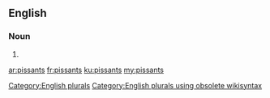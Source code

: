 ==English==

===Noun===
{{head|en}}

# {{plural of|pissant}}

[[Category:English plurals]][[Category:English plurals using obsolete wikisyntax]]

[[ar:pissants]]
[[fr:pissants]]
[[ku:pissants]]
[[my:pissants]]
